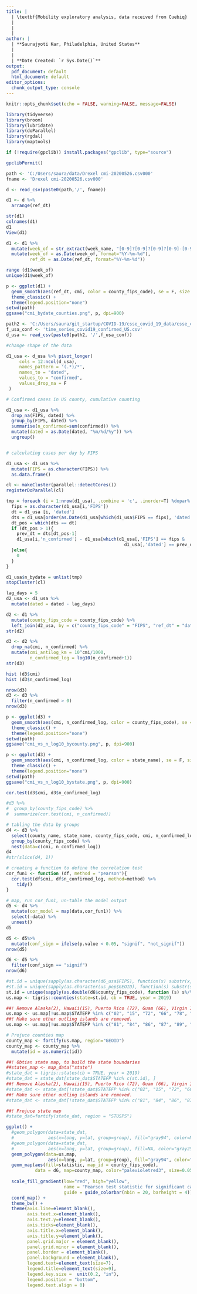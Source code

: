 ---
title: |  
  | \textbf{Mobility exploratory analysis, data received from Cuebiq}
  |
  |
  |
author: |
  | **Saurajyoti Kar, Philadelphia, United States**
  |
  |
  | **Date Created: `r Sys.Date()`**
output:
  pdf_document: default
  html_document: default
editor_options:
  chunk_output_type: console
---

```{r setup, include=FALSE}
knitr::opts_chunk$set(echo = FALSE, warning=FALSE, message=FALSE)
```

```{r}
library(tidyverse)
library(broom)
library(lubridate)
library(doParallel)
library(rgdal)
library(maptools)

if (!require(gpclib)) install.packages("gpclib", type="source")

gpclibPermit()
```

```{r}

path <- 'C:/Users/saura/data/Drexel cmi-20200526.csv000'
fname <- 'Drexel cmi-20200526.csv000'

d <- read_csv(paste0(path,'/', fname))

d1 <- d %>%
  arrange(ref_dt)

str(d1)
colnames(d1)
d1
View(d1)

d1 <- d1 %>%
  mutate(week_of = str_extract(week_name, "[0-9]?[0-9]?[0-9]?[0-9]-[0-9]?[0-9]-[0-9]?[0-9]")) %>%
  mutate(week_of = as.Date(week_of, format="%Y-%m-%d"),
         ref_dt = as.Date(ref_dt, format="%Y-%m-%d"))

range (d1$week_of)
unique(d1$week_of)
```

```{r}
p <- ggplot(d1) +
  geom_smooth(aes(ref_dt, cmi, color = county_fips_code), se = F, size = .08) +
  theme_classic() +
  theme(legend.position="none")
setwd(path)
ggsave("cmi_bydate_counties.png", p, dpi=900)
```

```{r loading covid-19 count data set and wangling}
path2 <- 'C:/Users/saura/git_startup/COVID-19/csse_covid_19_data/csse_covid_19_time_series'
f_usa_conf <- 'time_series_covid19_confirmed_US.csv'
d_usa <- read_csv(paste0(path2, '/',f_usa_conf))

#change shape of the data

d1_usa <- d_usa %>% pivot_longer(
     cols = 12:ncol(d_usa),
     names_pattern = '(.*)/*',
     names_to = "dated",
     values_to = "confirmed",
     values_drop_na = F
 )

# Confirmed cases in US county, cumulative counting

d1_usa <- d1_usa %>% 
  drop_na(FIPS, dated) %>%
  group_by(FIPS, dated) %>%
  summarise(n_confirmed=sum(confirmed)) %>%
  mutate(dated = as.Date(dated, "%m/%d/%y")) %>%
  ungroup()


# calculating cases per day by FIPS

d1_usa <- d1_usa %>%
  mutate(FIPS = as.character(FIPS)) %>%
  as.data.frame()

cl <- makeCluster(parallel::detectCores())
registerDoParallel(cl)

tmp = foreach (i = 1:nrow(d1_usa), .combine = 'c', .inorder=T) %dopar% {
  fips = as.character(d1_usa[i,'FIPS'])
  dt = d1_usa [i, 'dated']
  dts = d1_usa[order(as.Date(d1_usa[which(d1_usa$FIPS == fips), 'dated'])),'dated']
  dt_pos = which(dts == dt)
  if (dt_pos > 1){
    prev_dt = dts[dt_pos-1]
    d1_usa[i,'n_confirmed'] - d1_usa[which(d1_usa[,'FIPS'] == fips & 
                                             d1_usa[,'dated'] == prev_dt),'n_confirmed']
  }else{
    0
  }
}

d1_usa$n_bydate = unlist(tmp)
stopCluster(cl)

```

```{r Applying a lag of 5 days to identified confirmed case count}
lag_days = 5
d2_usa <- d1_usa %>%
  mutate(dated = dated - lag_days)
```

```{r join the tables}
d2 <- d1 %>%
  mutate(county_fips_code = county_fips_code) %>%
  left_join(d2_usa, by = c("county_fips_code" = "FIPS", "ref_dt" = "dated"))
str(d2)

d3 <- d2 %>%
  drop_na(cmi, n_confirmed) %>%
  mutate(cmi_antilog_km = 10^cmi/1000,
         n_confirmed_log = log10(n_confirmed+1))
str(d3)

hist (d3$cmi)
hist (d3$n_confirmed_log)

```

```{r filtering out days with no n detected}
nrow(d3)
d3 <- d3 %>%
  filter(n_confirmed > 0)
nrow(d3)
```

```{r cmi vs n_confirmed_log}

p <- ggplot(d3) +
  geom_smooth(aes(cmi, n_confirmed_log, color = county_fips_code), se = F, size = .08, method = lm) +
  theme_classic() +
  theme(legend.position="none")
setwd(path)
ggsave("cmi_vs_n_log10_bycounty.png", p, dpi=900)

p <- ggplot(d3) +
  geom_smooth(aes(cmi, n_confirmed_log, color = state_name), se = F, size = .08, method = lm) +
  theme_classic() +
  theme(legend.position="none")
setwd(path)
ggsave("cmi_vs_n_log10_bystate.png", p, dpi=900)

```

```{r correlation test}
cor.test(d3$cmi, d3$n_confirmed_log)

#d3 %>%
#  group_by(county_fips_code) %>%
#  summarize(cor.test(cmi, n_confirmed))

# tabling the data by groups
d4 <- d3 %>%
  select(county_name, state_name, county_fips_code, cmi, n_confirmed_log) %>%
  group_by(county_fips_code) %>%
  nest(data=c(cmi, n_confirmed_log))
d4
#str(slice(d4, 1))

# creating a function to define the correlation test
cor_fun1 <- function (df, method = "pearson"){
  cor.test(df$cmi, df$n_confirmed_log, method=method) %>%
    tidy()
}

# map, run cor_fun1, un-table the model output
d5 <- d4 %>% 
  mutate(cor_model = map(data,cor_fun1)) %>%
  select(-data) %>%
  unnest()
d5

d5 <- d5%>%
  mutate(conf_sign = ifelse(p.value < 0.05, "signif", "not_signif"))
nrow(d5)

d6 <- d5 %>%
  filter(conf_sign == "signif")
nrow(d6)

```

```{r map plot of correlation test statistic, echo=FALSE, message=FALSE, results='hide', fig.keep='all'}

#st.id = unique(sapply(as.character(d6_usa$FIPS), function(x) substr(x, 1,2)))
#st.id = unique(sapply(as.character(us_pop$GEOID), function(s) substr(s, 1,2)))
st.id = unique(sapply(as.double(d6$county_fips_code), function (s) s%/%1000))
us.map <- tigris::counties(state=st.id, cb = TRUE, year = 2019)

##! Remove Alaska(2), Hawaii(15), Puerto Rico (72), Guam (66), Virgin Islands (78), American Samoa (60), Mariana Islands #(69), Micronesia (64), Marshall Islands (68), Palau (70), Minor Islands (74)
us.map <- us.map[!us.map$STATEFP %in% c("02", "15", "72", "66", "78", "60", "69", "64", "68", "70", "74"),]
##! Make sure other outling islands are removed.
us.map <- us.map[!us.map$STATEFP %in% c("81", "84", "86", "87", "89", "71", "76", "95", "79"),]

# Projuce counties map
county_map <- fortify(us.map, region="GEOID")
county_map <- county_map %>%
  mutate(id = as.numeric(id))

##! Obtian state map, to build the state boundaries
##states_map <- map_data("state")
#state_dat = tigris::states(cb = TRUE, year = 2019)
#state_dat = state_dat[state_dat$STATEFP %in% c(st.id), ]
##! Remove Alaska(2), Hawaii(15), Puerto Rico (72), Guam (66), Virgin Islands (78), American Samoa (60), Mariana Islands #(69), Micronesia (64), Marshall Islands (68), Palau (70), Minor Islands (74)
#state_dat <- state_dat[!state_dat$STATEFP %in% c("02", "15", "72", "66", "78", "60", "69", "64", "68", "70", "74"),]
##! Make sure other outling islands are removed.
#state_dat <- state_dat[!state_dat$STATEFP %in% c("81", "84", "86", "87", "89", "71", "76", "95", "79"),]

##! Projuce state map
#state_dat=fortify(state_dat, region = "STUSPS")

ggplot() + 
  #geom_polygon(data=state_dat, 
  #             aes(x=long, y=lat, group=group), fill="gray94", color=NA) + # this is for shade within state boundaries
  #geom_polygon(data=state_dat, 
  #             aes(x=long, y=lat, group=group), fill=NA, color="gray25", size=0.1) + # this is for state boundaries
  geom_polygon(data=us.map,
                aes(x=long, y=lat, group=group), fill="gray94", color="gray25") +
  geom_map(aes(fill=statistic, map_id = county_fips_code),
           data = d6, map=county_map, color="palevioletred3", size=0.05) + 
  
  scale_fill_gradient(low="red", high="yellow",
                      name = "Pearson test statistic for significant cases",
                      guide = guide_colorbar(nbin = 20, barheight = 4)) +
  coord_map() +
  theme_bw() +
  theme(axis.line=element_blank(),
        axis.text.x=element_blank(),
        axis.text.y=element_blank(),
        axis.ticks=element_blank(),
        axis.title.x=element_blank(),
        axis.title.y=element_blank(),
        panel.grid.major = element_blank(),
        panel.grid.minor = element_blank(),
        panel.border = element_blank(),
        panel.background = element_blank(),
        legend.text=element_text(size=7),
        legend.title=element_text(size=9),
        legend.key.size =  unit(0.2, "in"),
        legend.position = "bottom",
        legend.text.align = 0)

```